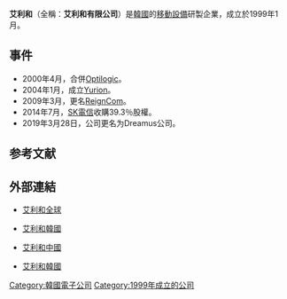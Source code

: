 {{Infobox company
| name = 艾利和有限公司
| name_en = iriver Ltd.
| logo = File:Iriver logo.PNG
| logo_size = 100
| logo_caption = 
| image = File:Iriver clix.JPG
| image_size = 200
| image_caption = 
| type = 
| native_name = 
| native_name_lang = 
| other_name = 
| traded_as = 
| com_code = 
| ROC_UBN = 
| fate = 
| predecessor = 
| successor = 
| foundation = {{Start date|1999|1}}
| defunct = 
| location = {{KOR}}[[首爾|首爾]][[瑞草區|瑞草區]][[方背洞|方背洞]]iriver House
| locations = 
| area_served = 全球
| founder = 
| chairman = 
| vice_chairman = 
| president = 
| MD = 
| GM = 
| CEO = 
| COO = 
| CFO = 
| CMO = 
| CD = 
| key_people = [[Henry_Park|Henry Park]]、[[Lee_Jae_Woo|Lee Jae Woo]]、[[Lee_Myoung_Woo|Lee Myoung Woo]]
| industry = 
| products = 
| services = 
| revenue = 
| operating_income = 
| net_income = 
| aum = 
| assets = 
| equity = 
| owner = 
| num_employees = 185名員工（2016年）
| parent = [[SK電訊|SK電訊]]
| divisions = [[Groovers|Groovers]]、[[Astell&Kern|Astell&Kern]]、[[Stradeum|Stradeum]]
| subsidy = 
| homepage = {{URL|http://www.iriver.com/}}
| zip_code = 
| telephone_no = 
| slogan = 
| capital = 
| market_value = 
| P/E_ratio = 
| earnings_per_share = 
| net_asset_value = 
| accounting_period = 
| major_shareholder = 
| footnotes = 
}}

'''艾利和'''（全稱：'''艾利和有限公司'''）是[[韓國|韓國]]的[[移動設備|移動設備]]研製企業，成立於1999年1月。

== 事件 ==
* 2000年4月，合併[[Optilogic|Optilogic]]。
* 2004年1月，成立[[Yurion|Yurion]]。
* 2009年3月，更名[[ReignCom|ReignCom]]。
* 2014年7月，[[SK電信|SK電信]]收購39.3％股權。
* 2019年3月28日，公司更名为Dreamus公司。

== 参考文献 ==
{{Reflist}}

== 外部連結 ==
*{{en}}[http://www.iriver.com/ 艾利和全球] {{Wayback|url=http://www.iriver.com/ |date=20080606003643 }}
*{{ko}}[http://www.iriver.co.kr/ 艾利和韓國] {{Wayback|url=http://www.iriver.co.kr/ |date=20210501015730 }}
*{{zh-cn}}[https://web.archive.org/web/20111205234922/http://www.iriver.com.cn/ 艾利和中國]
*{{zh-hk}}[http://www.iriver.co.kr/ 艾利和韓國] {{Wayback|url=http://www.iriver.co.kr/ |date=20210501015730 }}

{{SK集團}}

[[Category:韓國電子公司|Category:韓國電子公司]]
[[Category:1999年成立的公司|Category:1999年成立的公司]]